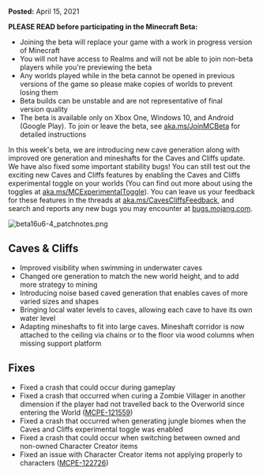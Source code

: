 **Posted:** April 15, 2021

**PLEASE READ before participating in the Minecraft Beta:** 

-   Joining the beta will replace your game with a work in progress version of Minecraft 
-   You will not have access to Realms and will not be able to join non-beta players while you're previewing the beta
-   Any worlds played while in the beta cannot be opened in previous versions of the game so please make copies of worlds to prevent losing them 
-   Beta builds can be unstable and are not representative of final version quality 
-   The beta is available only on Xbox One, Windows 10, and Android (Google Play). To join or leave the beta, see [aka.ms/JoinMCBeta](https://aka.ms/JoinMCBeta) for detailed instructions

In this week's beta, we are introducing new cave generation along with improved ore generation and mineshafts for the Caves and Cliffs update. We have also fixed some important stability bugs! You can still test out the exciting new Caves and Cliffs features by enabling the Caves and Cliffs experimental toggle on your worlds (You can find out more about using the toggles at [aka.ms/MCExperimentalToggle](https://aka.ms/MCExperimentalToggle)). You can leave us your feedback for these features in the threads at [aka.ms/CavesCliffsFeedback](https://aka.ms/CavesCliffsFeedback), and search and reports any new bugs you may encounter at [bugs.mojang.com](https://bugs.mojang.com/).  
  

![beta16u6-4_patchnotes.png](https://feedback.minecraft.net/hc/article_attachments/360092473212/beta16u6-4_patchnotes.png)  
  

## **Caves & Cliffs**

-   Improved visibility when swimming in underwater caves
-   Changed ore generation to match the new world height, and to add more strategy to mining
-   Introducing noise based caved generation that enables caves of more varied sizes and shapes
-   Bringing local water levels to caves, allowing each cave to have its own water level
-   Adapting mineshafts to fit into large caves. Mineshaft corridor is now attached to the ceiling via chains or to the floor via wood columns when missing support platform

## **Fixes**

-   Fixed a crash that could occur during gameplay
-   Fixed a crash that occurred when curing a Zombie Villager in another dimension if the player had not travelled back to the Overworld since entering the World ([MCPE-121559](https://bugs.mojang.com/browse/MCPE-121559))
-   Fixed a crash that occurred when generating jungle biomes when the Caves and Cliffs experimental toggle was enabled
-   Fixed a crash that could occur when switching between owned and non-owned Character Creator items
-   Fixed an issue with Character Creator items not applying properly to characters ([MCPE-122726](https://bugs.mojang.com/browse/MCPE-122726))